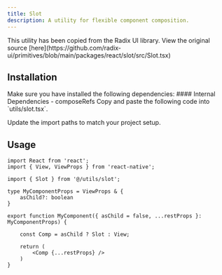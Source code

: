 ```yaml
---
title: Slot
description: A utility for flexible component composition.
---
```



<Callout>
This utility has been copied from the Radix UI library. View the original source [here](https://github.com/radix-ui/primitives/blob/main/packages/react/slot/src/Slot.tsx)
</Callout>

## Installation

<Steps>

<Step>
Make sure you have installed the following dependencies:
#### Internal Dependencies
  - <Link href={'/docs/utils/compose-refs'}>composeRefs</Link>
</Step>

<Step>
Copy and paste the following code into `utils/slot.tsx`.
<DynamicCodeBlock lang="tsx" code={readUtilFile('slot', 'tsx')} />
</Step>

<Step>Update the import paths to match your project setup.</Step>

</Steps>

## Usage

```tsx title="MyComponent.tsx"
import React from 'react';
import { View, ViewProps } from 'react-native';

import { Slot } from '@/utils/slot';

type MyComponentProps = ViewProps & {
    asChild?: boolean
}

export function MyComponent({ asChild = false, ...restProps }: MyComponentProps) {

    const Comp = asChild ? Slot : View;

    return (
        <Comp {...restProps} />
    )
}
```